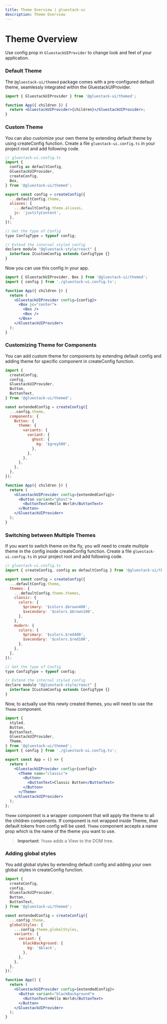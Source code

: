 ```yaml
---
title: Theme Overview | gluestack-ui
description: Theme Overview
---
```



<Meta title="Theme/Overview" />

# Theme Overview

Use config prop in `GluestackUIProvider` to change look and feel of your application.

### Default Theme

The `@gluestack-ui/themed` package comes with a pre-configured default theme, seamlessly integrated within the GluestackUIProvider.

```jsx
import { GluestackUIProvider } from '@gluestack-ui/themed';

function App({ children }) {
  return <GluestackUIProvider>{children}</GluestackUIProvider>;
}
```

### Custom Theme

You can also customize your own theme by extending default theme by using createConfig function. Create a file `gluestack-ui.config.ts` in your project root and add following code.

```jsx
// gluestack-ui.config.ts
import {
  config as defaultConfig,
  GluestackUIProvider,
  createConfig,
  Box,
} from '@gluestack-ui/themed';

export const config = createConfig({
  ...defaultConfig.theme,
  aliases: {
    ...defaultConfig.theme.aliases,
    jc: 'justifyContent',
  },
});

// Get the type of Config
type ConfigType = typeof config;

// Extend the internal styled config
declare module "@gluestack-style/react" {
  interface ICustomConfig extends ConfigType {}
}

```

Now you can use this config in your app.

```jsx
import { GluestackUIProvider, Box } from '@gluestack-ui/themed';
import { config } from './gluestack-ui.config.ts';

function App({ children }) {
  return (
    <GluestackUIProvider config={config}>
      <Box jc="center">
        <Box />
        <Box />
      </Box>
    </GluestackUIProvider>
  );
}
```

### Customizing Theme for Components

You can add custom theme for components by extending default config and adding theme for specific component in createConfig function.

```jsx
import {
  createConfig,
  config,
  GluestackUIProvider,
  Button,
  ButtonText,
} from '@gluestack-ui/themed';

const extendedConfig = createConfig({
  ...config.theme,
  components: {
    Button: {
      theme: {
        variants: {
          variant: {
            ghost: {
              bg: '$grey500',
            },
          },
        },
      },
    },
  },
});

function App({ children }) {
  return (
    <GluestackUIProvider config={extendedConfig}>
      <Button variant="ghost">
        <ButtonText>Hello World</ButtonText>
      </Button>
    </GluestackUIProvider>
  );
}
```

### Switching between Multiple Themes

If you want to switch theme on the fly, you will need to create multiple theme in the config inside createConfig function. Create a file `gluestack-ui.config.ts` in your project root and add following code.

```jsx
// gluestack-ui.config.ts
import { createConfig, config as defaultConfig } from '@gluestack-ui/themed';

export const config = createConfig({
  ...defaultConfig.theme,
  themes: {
    ...defaultConfig.theme.themes,
    classic: {
      colors: {
        $primary: '$colors.$brown400',
        $secondary: '$colors.$brown100',
      },
    },
    modern: {
      colors: {
        $primary: '$colors.$red400',
        $secondary: '$colors.$red100',
      },
    },
  },
});

// Get the type of Config
type ConfigType = typeof config;

// Extend the internal styled config
declare module "@gluestack-style/react" {
  interface ICustomConfig extends ConfigType {}
}

```

Now, to actually use this newly created themes, you will need to use the `Theme` component.

```jsx
import {
  styled,
  Button,
  ButtonText,
  GluestackUIProvider,
  Theme,
} from '@gluestack-ui/themed';
import { config } from './gluestack-ui.config.ts';

export const App = () => {
  return (
    <GluestackUIProvider config={config}>
      <Theme name="classic">
        <Button>
          <ButtonText>Classic Button</ButtonText>
        </Button>
      </Theme>
    </GluestackUIProvider>
  );
};
```

`Theme` component is a wrapper component that will apply the theme to all the children components. If component is not wrapped inside Theme, than default tokens from config will be used. `Theme` component accepts a name prop which is the name of the theme you want to use.

> **Important**: `Theme` adds a View to the DOM tree.

### Adding global styles

You add global styles by extending default config and adding your own global styles in createConfig function.

```jsx
import {
  createConfig,
  config,
  GluestackUIProvider,
  Button,
  ButtonText,
} from '@gluestack-ui/themed';

const extendedConfig = createConfig({
  ...config.theme,
  globalStyles: {
    ...config.theme.globalStyles,
    variants: {
      variant: {
        blackBackground: {
          bg: '$black',
        },
      },
    },
  },
});

function App() {
  return (
    <GluestackUIProvider config={extendedConfig}>
      <Button variant="blackBackground">
        <ButtonText>Hello World</ButtonText>
      </Button>
    </GluestackUIProvider>
  );
}
```
